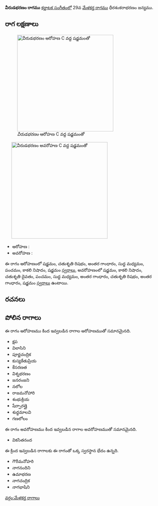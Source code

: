 {{Infobox ragam
	| name          	= వీరుడభరణం
	| synonym	    	= 
	| mela          	= 
	| chakra        	= 
	| janaka        	= 
	| type          	= షడవ-సంపూర్ణ
	| arohanam      	= {{svaraC|S|R2|G3|M1|P|N3|S'}} 
	| avarohanam    	= {{svaraC|S'|N3|D2|P|M1|G3|R2|G3|S}}
	| jeeva         	=
	| chhaya        	=
	| nyasa         	=
	| vishesha      	= 
	| equivalent  		= 
}}
{{కర్ణాటక సంగీత రాగాలు}}
'''వీరుడభరణం రాగము''' [[కర్ణాటక సంగీతం]]లో 29వ [[మేళకర్త రాగము]] ధీరశంకరాభరణం జన్యము. 


==రాగ లక్షణాలు==
[[Image:virudabharanam_ar_kb2wiki.png|thumb|right|316px|''వీరుడభరణం'' ఆరోహణ C వద్ద షడ్జమంతో]]
	[[Image:virudabharanam_av_kb2wiki.png|thumb|right|316px|''వీరుడభరణం'' అవరోహణ C వద్ద షడ్జమంతో]]

* ఆరోహణ : {{svaraC|S|R2|G3|M1|P|N3|S'}} 
* అవరోహణ : {{svaraC|S'|N3|D2|P|M1|G3|R2|G3|S}}

ఈ రాగం ఆరోహణంలో షడ్జమం, చతుశృతి రిషభం, అంతర గాంధారం, సుద్ద మధ్యమం, పంచమం, కాకలి  నిషాదం, షడ్జమం [[స్వరాలు]], అవరోహణంలో షడ్జమం, కాకలి  నిషాదం, చతుశృతి దైవతం, పంచమం, సుద్ద మధ్యమం, అంతర గాంధారం, చతుశృతి రిషభం, అంతర గాంధారం, షడ్జమం [[స్వరాలు]] ఉంటాయి.

==రచనలు==



==పోలిన రాగాలు==
ఈ రాగం ఆరోహణము కింద ఇవ్వబడిన రాగాల ఆరోహణముతో సమానమైనది.
* క్షప
* విలాసిని
* పూర్ణచంద్రిక
*  కుస్యకేతుప్రియ
* కేసరణత
* విశ్నభరణం
* జనరంజని
* నలోల
* రాజమనోహారి
* శంభుక్రియ
* షేర్పారత్తై
* శుధ్ధమాలవి
* గణలోలం

ఈ రాగం అవరోహణము కింద ఇవ్వబడిన రాగాల అవరోహణముతో సమానమైనది.
* వికసితనంద

ఈ క్రింద ఇవ్వబడిన రాగాలకు ఈ రాగంతో ఒక్క స్వరస్థాన భేదం ఉన్నది.
* గౌరీమనోహరి
* నాగనందిని
* ఉమాభరణ
* నాగచంద్రిక
* నాగభాషిని



[[వర్గం:మేళకర్త రాగాలు]]